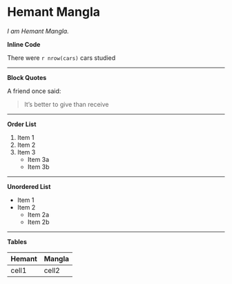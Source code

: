 Hemant Mangla
======================================
*I am Hemant Mangla.*

**Inline Code**

There were `r nrow(cars)` cars studied

***

**Block Quotes**

A friend once said:

>It's better to give
>than receive  

***  
**Order List**

1. Item 1
2. Item 2
3. Item 3
    + Item 3a
    + Item 3b

***


**Unordered List**

* Item 1
* Item 2
    + Item 2a
    + Item 2b

***

**Tables**

Hemant  | Mangla
------- | --------
cell1   | cell2